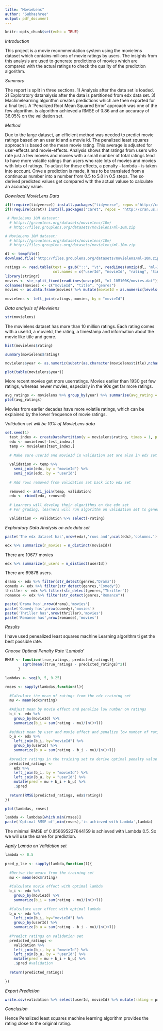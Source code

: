 ---
title: "MovieLens"
author: "Subhashree"
output: pdf_document
---

```{r setup, include=FALSE}
knitr::opts_chunk$set(echo = TRUE)
```

*Introduction*

This project is a movie recommendation system using the movielens dataset which contains millions of movie ratings by users. The insights from this analysis are used to generate predictions of movies which are compared with the actual ratings to check the quality of the prediction algorithm.


*Summary*

The report is split in three sections.
1) Analysis after the data set is loaded. 
2) Exploratory datanalysis after the data is partitioned from edx data set. 
3) Machinelearning algorithm creates predictions which are then exported for a final test. A ‘Penalized Root Mean Squared Error’ approach was one of the few algorithm. is algorithm achieved a RMSE of 0.86 and an accuracy of 36.05% on the validation set.

*Method*

Due to the large dataset, an efficient method was needed to predict movie ratings based on an user id and a movie id. The penalized least squares approach is based on the mean movie rating. This average is adjusted for user-effects and movie-effects. Analysis shows that ratings from users who rate just a few movies and movies with a small number of total ratings tend to have more volatile ratings than users who rate lots of movies and movies with lots of ratings. To adjust for these effects, a penalty - lambda - is taken into account.
Onve a prediction is made, it has to be translated from a continuous number into a number from 0.5 to 5.0 in 0.5 steps. The so derived predicted values get compared with the actual valuse to calculate an accuracy value.

*Download MovieLens Data*

```{r}
if(!require(tidyverse)) install.packages("tidyverse", repos ="http://cran.us.r-project.org")
if(!require(caret)) install.packages("caret", repos = "http://cran.us.r-project.org")

 # MovieLens 10M dataset:
  # https://grouplens.org/datasets/movielens/10m/
  # http://files.grouplens.org/datasets/movielens/ml-10m.zip

# MovieLens 10M dataset:
  # https://grouplens.org/datasets/movielens/10m/
  # http://files.grouplens.org/datasets/movielens/ml-10m.zip

dl <- tempfile()
download.file("http://files.grouplens.org/datasets/movielens/ml-10m.zip",dl)

ratings <- read.table(text = gsub("::", "\t", readLines(unzip(dl, "ml-10M100K/ratings.dat"))),
                      col.names = c("userId", "movieId", "rating", "timestamp"))
library(stringr)
movies <- str_split_fixed(readLines(unzip(dl, "ml-10M100K/movies.dat")), "\\::", 3)
colnames(movies) <- c("movieId", "title", "genres")
movies <- as.data.frame(movies) %>% mutate(movieId = as.numeric(levels(movieId))[movieId],title = as.character(title),genres = as.character(genres))
    
movielens <- left_join(ratings, movies, by = "movieId")
```

*Data analysis of Movielens*

```{r}
str(movielens)
```
The movielens dataset has more than 10 million ratings. Each rating comes with a userId, a movieId, the rating, a timestamp and information about the movie like title and genre.

```{r}
hist(movielens$rating)

summary(movielens$rating)
```

```{r}
movielens$year <- as.numeric(substr(as.character(movielens$title),nchar(as.character(movielens$title))-4,nchar(as.character(movielens$title))-1))

plot(table(movielens$year))
```

More recent movies get more userratings. Movies earlier than 1930 get few ratings, whereas newer movies, especially in the 90s get far more ratings.

```{r}
avg_ratings <- movielens %>% group_by(year) %>% summarise(avg_rating = mean(rating))
plot(avg_ratings)
```
Movies from earlier decades have more volatile ratings, which can be explained by the lower frequence of movie ratings. 

*Validation set will be 10% of MovieLens data*

```{r}
set.seed(1)
  test_index <- createDataPartition(y = movielens$rating, times = 1, p = 0.1, list = FALSE)
  edx <- movielens[-test_index,]
  temp <- movielens[test_index,]
  
  # Make sure userId and movieId in validation set are also in edx set
  
  validation <- temp %>% 
    semi_join(edx, by = "movieId") %>%
    semi_join(edx, by = "userId")
  
  # Add rows removed from validation set back into edx set
  
  removed <- anti_join(temp, validation)
  edx <- rbind(edx, removed)
  
  # Learners will develop their algorithms on the edx set
  # For grading, learners will run algorithm on validation set to generate ratings

  validation <- validation %>% select(-rating)
```

*Exploratory Data Analysis on edx data set*

```{r}
paste('The edx dataset has',nrow(edx),'rows and',ncol(edx),'columns.')
```

```{r}
edx %>% summarize(n_movies = n_distinct(movieId))
```

There are 10677 movies
```{r}
edx %>% summarize(n_users = n_distinct(userId))
```

There are 69878 users.
```{r}
drama <- edx %>% filter(str_detect(genres,"Drama"))
comedy <- edx %>% filter(str_detect(genres,"Comedy"))
thriller <- edx %>% filter(str_detect(genres,"Thriller"))
romance <- edx %>% filter(str_detect(genres,"Romance"))

paste('Drama has',nrow(drama),'movies')
paste('Comedy has',nrow(comedy),'movies')
paste('Thriller has',nrow(thriller),'movies')
paste('Romance has',nrow(romance),'movies')
```

*Results*

I have used penealized least squares machine Learning algorithm ti get the best possible rate.

*Choose Optimal Penalty Rate ‘Lambda’*

```{r}
RMSE <- function(true_ratings, predicted_ratings){
        sqrt(mean((true_ratings - predicted_ratings)^2))
      }
      
lambdas <- seq(0, 5, 0.25)

rmses <- sapply(lambdas,function(l){
  
  #Calculate the mean of ratings from the edx training set
  mu <- mean(edx$rating)
  
  #Adjust mean by movie effect and penalize low number on ratings
  b_i <- edx %>% 
    group_by(movieId) %>%
    summarize(b_i = sum(rating - mu)/(n()+l))
  
  #ajdust mean by user and movie effect and penalize low number of ratings
  b_u <- edx %>% 
    left_join(b_i, by="movieId") %>%
    group_by(userId) %>%
    summarize(b_u = sum(rating - b_i - mu)/(n()+l))
  
  #predict ratings in the training set to derive optimal penalty value 'lambda'
  predicted_ratings <- 
    edx %>% 
    left_join(b_i, by = "movieId") %>%
    left_join(b_u, by = "userId") %>%
    mutate(pred = mu + b_i + b_u) %>%
    .$pred
  
  return(RMSE(predicted_ratings, edx$rating))
})
```


```{r}
plot(lambdas, rmses)

```

```{r}
lambda <- lambdas[which.min(rmses)]
paste('Optimal RMSE of',min(rmses),'is achieved with Lambda',lambda)

```

The minimal RMSE of 0.856695227644159 is achieved with Lambda 0.5. So we will use the same for prediction.

*Apply Lamda on Validation set*

```{r}
lambda <- 0.5
      
pred_y_lse <- sapply(lambda,function(l){
  
  #Derive the mearn from the training set
  mu <- mean(edx$rating)
  
  #Calculate movie effect with optimal lambda
  b_i <- edx %>% 
    group_by(movieId) %>%
    summarize(b_i = sum(rating - mu)/(n()+l))
  
  #Calculate user effect with optimal lambda
  b_u <- edx %>% 
    left_join(b_i, by="movieId") %>%
    group_by(userId) %>%
    summarize(b_u = sum(rating - b_i - mu)/(n()+l))
  
  #Predict ratings on validation set
  predicted_ratings <- 
    validation %>% 
    left_join(b_i, by = "movieId") %>%
    left_join(b_u, by = "userId") %>%
    mutate(pred = mu + b_i + b_u) %>%
    .$pred #validation
  
  return(predicted_ratings)
  
})
```

*Export Prediction*

```{r}
write.csv(validation %>% select(userId, movieId) %>% mutate(rating = pred_y_lse), "submission.csv", na = "" , row.names = FALSE)
```


*Conclusion*

Hence Penalized least squares machine learning algorithm provides the rating close to the original rating.

